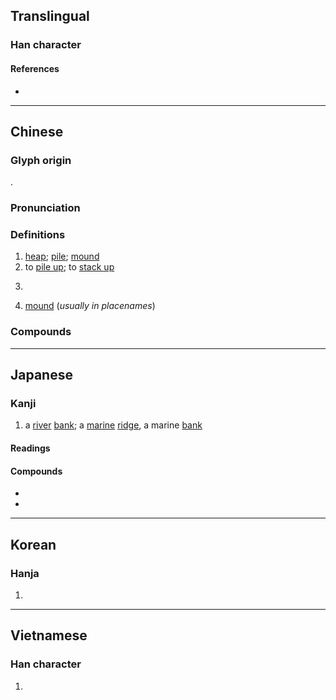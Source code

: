 {{character info/new}}
==Translingual==

===Han character===
{{Han char|rn=32|rad=土|as=08|sn=11|four=40114|canj=GOG|ids=⿰土隹}}

====References====
* {{Han ref|kx=0232.040|dkj=05211|dj=0469.060|hdz=10454.040|uh=5806|ud=22534|bh=B0EF|bd=45295}}

----

==Chinese==
{{zh-forms}}

===Glyph origin===
{{Han etym}}
{{Han compound|土|隹|ls=psc|c1=s|c2=p}}.

===Pronunciation===
{{zh-pron
|m=duī
|m-s=
|c=deoi1,zeoi1
|c-t=
|g=
|h=pfs=tôi
|j=
|mb=dó
|md=dŏi
|mn=tui/tu
|mn_note=tui - literary; tu - vernacular
|mn-t=dui1/du1
|w=1te
|x=
|mc=y
|oc=y
|ma=Zh-dui.ogg
|cat=n,v,cls
}}

===Definitions===
{{zh-hanzi}}

# [[heap]]; [[pile]]; [[mound]]
# to [[pile up]]; to [[stack up]]
# {{zh-classifier|objects organised in [[pile]]s|lit=[[pile]]; [[lump]]; [[heap]]; [[clump]]; [[mound]]}}
#: {{zh-x|一 堆 垃圾|a '''pile''' of trash}}
# [[mound]] (''usually in placenames'')

===Compounds===
{{zh-der|堆疊|堆垛|堆放|堆肥|堆焊|堆紅|堆積|堆集|堆金積玉|堆絹|堆摞|堆碼|堆砌|堆笑|堆繡|堆棧|堆子|堆花燒酒|堆鴉|堆豗|堆山塞海|一堆|堆貯|吉丟古堆|堆下笑|孤堆|大堆|大陸隆堆|堆堆|堆金|堆貨|堆花|堆置|堆積平原|堆積如山|堆滿|垃圾堆|土堆|估堆兒|扎堆|末子堆|故紙堆|滿臉堆笑|撲堆|是非堆|狗屎堆|積玉堆金|泥堆|盤堆|歸裡包堆|滿面堆笑|瓊堆玉砌|白龍堆|灩澦堆|打灰堆|魁堆|鬢若堆鴉|馬王堆|草堆|雷堆|離堆山|送作堆|纍堆|桑堆|三堆河}}

{{zh-cat|Elementary|Intermediate}}

----

==Japanese==

===Kanji===
{{ja-kanji|grade=|rs=土08}}

# a [[river]] [[bank]]; a [[marine]] [[ridge]], a marine [[bank]]

====Readings====
{{ja-readings
|goon=たい, て
|kanon=たい
|kanyoon=つい
|kun=うずたか-い
}}

====Compounds====
* {{ja-r|堆積|たいせき}}
* {{ja-r|堆%肥|たい%ひ}}

----

==Korean==

===Hanja===
{{ko-hanja|hangeul=퇴|rv=toe|mr=t'oe}}

# {{defn|lang=ko|sort=土08}}

----

==Vietnamese==

===Han character===
{{vi-hantu|[[đôi]], [[chui]], [[đồi]], [[doi]], [[nhoi]], [[duôi]], [[đòi]]|rs=土08}}

# {{defn|lang=vi|sort=土08}}